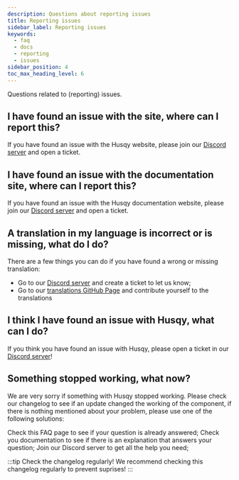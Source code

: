 ```yaml
---
description: Questions about reporting issues
title: Reporting issues
sidebar_label: Reporting issues
keywords:
  - faq
  - docs
  - reporting
  - issues
sidebar_position: 4
toc_max_heading_level: 6
---
```


Questions related to (reporting) issues.

## I have found an issue with the site, where can I report this?

If you have found an issue with the Husqy website, please join our [Discord server](https://discord.gg/W8EdsMkZRm) and open a ticket.

## I have found an issue with the documentation site, where can I report this?

If you have found an issue with the Husqy documentation website, please join our [Discord server](https://discord.gg/W8EdsMkZRm) and open a ticket.

## A translation in my language is incorrect or is missing, what do I do?

There are a few things you can do if you have found a wrong or missing translation:

- Go to our [Discord server](https://discord.gg/W8EdsMkZRm) and create a ticket to let us know;
- Go to our [translations GitHub Page](https://github.com/husqybot/translations) and contribute yourself to the translations

## I think I have found an issue with Husqy, what can I do?

If you think you have found an issue with Husqy, please open a ticket in our [Discord server](https://discord.gg/W8EdsMkZRm)!

## Something stopped working, what now?

We are very sorry if something with Husqy stopped working. Please check our changelog to see if an update changed the working of the component, if there is nothing mentioned about your problem, please use one of the following solutions:

Check this FAQ page to see if your question is already answered;
Check you documentation to see if there is an explanation that answers your question;
Join our Discord server to get all the help you need;

:::tip Check the changelog regularly!
We recommend checking this changelog regularly to prevent suprises!
:::
